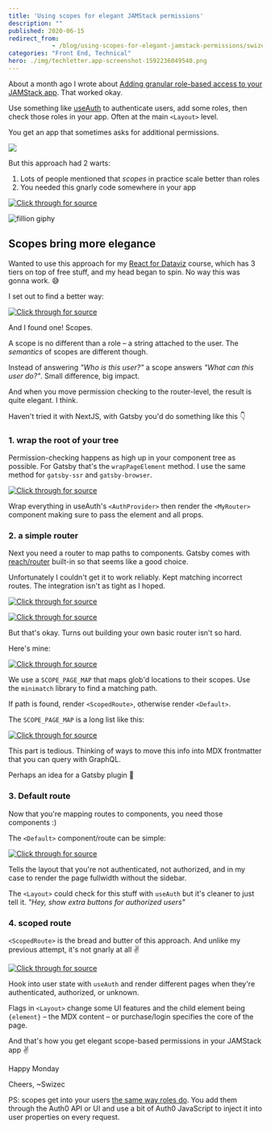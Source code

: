 ```yaml
---
title: 'Using scopes for elegant JAMStack permissions'
description: ""
published: 2020-06-15
redirect_from: 
            - /blog/using-scopes-for-elegant-jamstack-permissions/swizec/9431
categories: "Front End, Technical"
hero: ./img/techletter.app-screenshot-1592236049540.png
---
```

About a month ago I wrote about [Adding granular role-based access to your JAMStack app](https://swizec.com/blog/add-granular-role-based-access-to-your-jamstack-app/swizec/9418). That worked okay.



Use something like [useAuth](https://github.com/Swizec/useAuth) to authenticate users, add some roles, then check those roles in your app. Often at the main `<Layout>` level.



You get an app that sometimes asks for additional permissions.



![](./img/5eSMcCw.gif)



But this approach had 2 warts:



1. Lots of people mentioned that _scopes_ in practice scale better than roles
2. You needed this gnarly code somewhere in your app



[![Click through for source](./img/techletter.app-screenshot-1592236049540.png)](https://carbon.now.sh/?bg=rgba(255,255,255,1)&amp;t=seti&amp;l=javascript&amp;ds=true&amp;wc=true&amp;wa=true&amp;pv=48px&amp;ph=32px&amp;ln=false&amp;code=const%20LockedContent%20%3D%20(props)%20%3D%3E%20%7B%0A%20%20const%20allowUnauth%20%3D%20UNAUTH_PAGES.includes(currentLocation(props))%0A%20%20const%20%7B%20isAuthorized%2C%20isAuthenticated%20%7D%20%3D%20useAuth()%0A%0A%20%20if%20(!allowUnauth%20%26%26%20!isAuthenticated())%20%7B%0A%20%20%20%20%2F%2F%20not%20even%20logged%20in%2C%20ask%20for%20login%0A%20%20%20%20return%20%3CPleaseLogin%20%2F%3E%0A%20%20%7D%20else%20%7B%0A%20%20%20%20if%20(isFindYourIdeaPage(props))%20%7B%0A%20%20%20%20%20%20if%20(isAuthorized(%22FindYourIdea%22))%20%7B%0A%20%20%20%20%20%20%20%20%2F%2F%20FindYourIdea%20page%2C%20access%20-%3E%20show%0A%20%20%20%20%20%20%20%20return%20%3CContent%20%7B...props%7D%20%2F%3E%0A%20%20%20%20%20%20%7D%20else%20%7B%0A%20%20%20%20%20%20%20%20%2F%2F%20FindYourIdea%20page%2C%20no%20access%20-%3E%20buy%0A%20%20%20%20%20%20%20%20return%20%3CPleasePurchase%20findYourIdea%20%2F%3E%0A%20%20%20%20%20%20%7D%0A%20%20%20%20%7D%20else%20if%20(isAuthorized(%22Student%22))%20%7B%0A%20%20%20%20%20%20%2F%2F%20ServerlessReactDev%20page%2C%20acces%20-%3E%20show%0A%20%20%20%20%20%20return%20%3CContent%20%7B...props%7D%20%2F%3E%0A%20%20%20%20%7D%20else%20if%20(allowUnauth)%20%7B%0A%20%20%20%20%20%20%2F%2F%20no%20auth%20required%20-%3E%20show%0A%20%20%20%20%20%20return%20%3CContent%20%7B...props%7D%20%2F%3E%0A%20%20%20%20%7D%20else%20%7B%0A%20%20%20%20%20%20%2F%2F%20ServerlessReactDev%20page%2C%20no%20access%20-%3E%20buy%0A%20%20%20%20%20%20return%20%3CPleasePurchase%20%2F%3E%0A%20%20%20%20%7D%0A%20%20%7D%0A%7D)



![fillion giphy](./img/media-y7kvOYLzas6Ag-giphy-downsized-medium.gif)



## Scopes bring more elegance



Wanted to use this approach for my [React for Dataviz](https://reactfordataviz.com) course, which has 3 tiers on top of free stuff, and my head began to spin. No way this was gonna work. 😅



I set out to find a better way:



[![Click through for source](./img/techletter.app-screenshot-1592236049300.png)](https://www.youtube.com/watch?v=fPqJBs6O3_U)



And I found one! Scopes.



A scope is no different than a role – a string attached to the user. The _semantics_ of scopes are different though.



Instead of answering _&quot;Who is this user?&quot;_ a scope answers _&quot;What can this user do?&quot;_. Small difference, big impact.



And when you move permission checking to the router-level, the result is quite elegant. I think.



Haven&#x27;t tried it with NextJS, with Gatsby you&#x27;d do something like this 👇



### 1. wrap the root of your tree



Permission-checking happens as high up in your component tree as possible. For Gatsby that&#x27;s the `wrapPageElement` method. I use the same method for `gatsby-ssr` and `gatsby-browser`.



[![Click through for source](./img/techletter.app-screenshot-1592236047097.png)](https://carbon.now.sh/?bg=rgba(255,255,255,1)&amp;t=seti&amp;l=javascript&amp;ds=true&amp;wc=true&amp;wa=true&amp;pv=48px&amp;ph=32px&amp;ln=false&amp;code=export%20const%20wrapPageElement%20%3D%20(%7B%20element%2C%20...props%20%7D)%20%3D%3E%20(%0A%20%20%3CAuthProvider%0A%20%20%20%20navigate%3D%7Bnavigate%7D%0A%20%20%20%20auth0_domain%3D%22serverlessreactcourse.auth0.com%22%0A%20%20%20%20auth0_client_id%3D%22...%22%0A%20%20%20%20auth0_params%3D%7B%7B%0A%20%20%20%20%20%20scope%3A%20%22openid%20profile%20email%20user_metadata%22%2C%0A%20%20%20%20%7D%7D%0A%20%20%20%20customPropertyNamespace%3D%22https%3A%2F%2Fserverlessreact.dev%22%0A%20%20%3E%0A%20%20%20%20%3CMyRouter%20element%3D%7Belement%7D%20%7B...props%7D%20%7B...props.props%7D%20%2F%3E%0A%20%20%3C%2FAuthProvider%3E%0A))



Wrap everything in useAuth&#x27;s `<AuthProvider>` then render the `<MyRouter>` component making sure to pass the element and all props.



### 2. a simple router



Next you need a router to map paths to components. Gatsby comes with [reach/router](https://reach.tech/router) built-in so that seems like a good choice.



Unfortunately I couldn&#x27;t get it to work reliably. Kept matching incorrect routes. The integration isn&#x27;t as tight as I hoped.



[![Click through for source](./img/techletter.app-screenshot-1592236047596.png)](https://twitter.com/ryanflorence/status/1271145521671884801)



[![Click through for source](./img/techletter.app-screenshot-1592236047613.png)](https://twitter.com/ryanflorence/status/1271147083093782528)



But that&#x27;s okay. Turns out building your own basic router isn&#x27;t so hard.



Here&#x27;s mine:



[![Click through for source](./img/techletter.app-screenshot-1592236046783.png)](https://carbon.now.sh/?bg=rgba(255,255,255,1)&amp;t=seti&amp;l=javascript&amp;ds=true&amp;wc=true&amp;wa=true&amp;pv=48px&amp;ph=32px&amp;ln=false&amp;code=const%20MyRouter%20%3D%20(%7B%20element%2C%20...props%20%7D)%20%3D%3E%20%7B%0A%20%20const%20scopedPages%20%3D%20Object.keys(SCOPE_PAGE_MAP)%0A%20%20const%20scopedKey%20%3D%20scopedPages.find((page)%20%3D%3E%20minimatch(props.path%2C%20page))%0A%0A%20%20if%20(scopedKey)%20%7B%0A%20%20%20%20return%20(%0A%20%20%20%20%20%20%3CScopedRoute%0A%20%20%20%20%20%20%20%20element%3D%7Belement%7D%0A%20%20%20%20%20%20%20%20scopes%3D%7BSCOPE_PAGE_MAP%5BscopedKey%5D%7D%0A%20%20%20%20%20%20%20%20%7B...props%7D%0A%20%20%20%20%20%20%2F%3E%0A%20%20%20%20)%0A%20%20%7D%20else%20%7B%0A%20%20%20%20return%20%3CDefault%20element%3D%7Belement%7D%20%7B...props%7D%20%2F%3E%0A%20%20%7D%0A%7D)



We use a `SCOPE_PAGE_MAP` that maps glob&#x27;d locations to their scopes. Use the `minimatch` library to find a matching path.



If path is found, render `<ScopedRoute>`, otherwise render `<Default>`.



The `SCOPE_PAGE_MAP` is a long list like this:



[![Click through for source](./img/techletter.app-screenshot-1592236046982.png)](https://carbon.now.sh/?bg=rgba(255,255,255,1)&amp;t=seti&amp;l=javascript&amp;ds=true&amp;wc=true&amp;wa=true&amp;pv=48px&amp;ph=32px&amp;ln=false&amp;code=const%20SCOPE_PAGE_MAP%20%3D%20%7B%0A%20%20%22%2Fintroduction%2F*%22%3A%20%5B%22RDV_Basic%22%2C%20%22RDV_Full%22%2C%20%22RDV_AllExtras%22%5D%2C%0A%20%20%22%2Fbuilding-blocks%2F*%22%3A%20%5B%22RDV_Basic%22%2C%20%22RDV_Full%22%2C%20%22RDV_AllExtras%22%5D%2C%0A%20%20%22%2Fd3-quick-intro%2F*%22%3A%20%5B%22RDV_Basic%22%2C%20%22RDV_Full%22%2C%20%22RDV_AllExtras%22%5D%2C%0A%20%20%22%2Freact-d3%2F*%22%3A%20%5B%22RDV_Basic%22%2C%20%22RDV_Full%22%2C%20%22RDV_AllExtras%22%5D%2C%0A%20%20%22%2Fanimation%2F*%22%3A%20%5B%22RDV_Full%22%2C%20%22RDV_AllExtras%22%5D%2C%0A%20%20%22%2Fball-game%2F*%22%3A%20%5B%22RDV_Full%22%2C%20%22RDV_AllExtras%22%5D%2C%0A%20%20%2F%2F%20...)



This part is tedious. Thinking of ways to move this info into MDX frontmatter that you can query with GraphQL.



Perhaps an idea for a Gatsby plugin 🤔



### 3. Default route



Now that you&#x27;re mapping routes to components, you need those components :)



The `<Default>` component/route can be simple:



[![Click through for source](./img/techletter.app-screenshot-1592236046978.png)](https://carbon.now.sh/?bg=rgba(255,255,255,1)&amp;t=seti&amp;l=javascript&amp;ds=true&amp;wc=true&amp;wa=true&amp;pv=48px&amp;ph=32px&amp;ln=false&amp;code=const%20Default%20%3D%20(%7B%20element%2C%20...props%20%7D)%20%3D%3E%20(%0A%20%20%3CLayout%20authenticated%3D%7Bfalse%7D%20authorized%3D%7Bfalse%7D%20fullwidth%3D%7Btrue%7D%20%7B...props%7D%3E%0A%20%20%20%20%7Belement%7D%0A%20%20%3C%2FLayout%3E%0A))



Tells the layout that you&#x27;re not authenticated, not authorized, and in my case to render the page fullwidth without the sidebar.



The `<Layout>` could check for this stuff with `useAuth` but it&#x27;s cleaner to just tell it. _&quot;Hey, show extra buttons for authorized users&quot;_



### 4. scoped route



`<ScopedRoute>` is the bread and butter of this approach. And unlike my previous attempt, it&#x27;s not gnarly at all ✌️



[![Click through for source](./img/techletter.app-screenshot-1592236046808.png)](https://carbon.now.sh/?bg=rgba(255,255,255,1)&amp;t=seti&amp;l=javascript&amp;ds=true&amp;wc=true&amp;wa=true&amp;pv=48px&amp;ph=32px&amp;ln=false&amp;code=export%20const%20ScopedRoute%20%3D%20(%7B%20scopes%2C%20element%2C%20...props%20%7D)%20%3D%3E%20%7B%0A%20%20const%20%7B%20isAuthenticated%2C%20isAuthorized%20%7D%20%3D%20useAuth()%0A%0A%20%20if%20(isAuthorized(scopes))%20%7B%0A%20%20%20%20return%20(%0A%20%20%20%20%20%20%3CLayout%20authorized%3D%7Btrue%7D%20fullwidth%3D%7Bfalse%7D%20%7B...props%7D%3E%0A%20%20%20%20%20%20%20%20%7Belement%7D%0A%20%20%20%20%20%20%3C%2FLayout%3E%0A%20%20%20%20)%0A%20%20%7D%20else%20if%20(isAuthenticated())%20%7B%0A%20%20%20%20return%20(%0A%20%20%20%20%20%20%3CLayout%20authorized%3D%7Bfalse%7D%20fullwidth%3D%7Btrue%7D%20%7B...props%7D%3E%0A%20%20%20%20%20%20%20%20%3CPleasePurchase%20%2F%3E%0A%20%20%20%20%20%20%3C%2FLayout%3E%0A%20%20%20%20)%0A%20%20%7D%20else%20%7B%0A%20%20%20%20return%20(%0A%20%20%20%20%20%20%3CLayout%20authorized%3D%7Bfalse%7D%20fullwidth%3D%7Btrue%7D%20%7B...props%7D%3E%0A%20%20%20%20%20%20%20%20%3CPleaseLogin%20%2F%3E%0A%20%20%20%20%20%20%3C%2FLayout%3E%0A%20%20%20%20)%0A%20%20%7D%0A%7D)



Hook into user state with `useAuth` and render different pages when they&#x27;re authenticated, authorized, or unknown.



Flags in `<Layout>` change some UI features and the child element being `{element}` – the MDX content – or purchase/login specifies the core of the page.



And that&#x27;s how you get elegant scope-based permissions in your JAMStack app ✌️



Happy Monday



Cheers, ~Swizec



PS: scopes get into your users [the same way roles do](https://swizec.com/blog/add-granular-role-based-access-to-your-jamstack-app/swizec/9418). You add them through the Auth0 API or UI and use a bit of Auth0 JavaScript to inject it into user properties on every request.